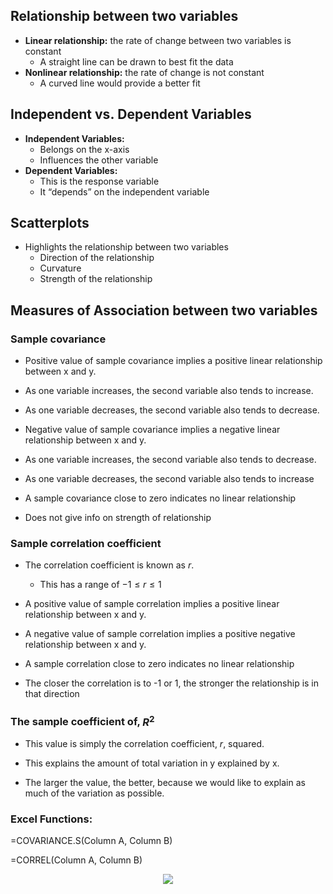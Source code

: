 ## Relationship between two variables

- **Linear relationship:** the rate of change between two variables is constant
  - A straight line can be drawn to best fit the data

- **Nonlinear relationship:** the rate of change is not constant
  - A curved line would provide a better fit
  
## Independent vs. Dependent Variables

- **Independent Variables:**
  - Belongs on the x-axis
  - Influences the other variable

- **Dependent Variables:**
  - This is the response variable
  - It "depends" on the independent variable

## Scatterplots

- Highlights the relationship between two variables 
  - Direction of the relationship
  - Curvature
  - Strength of the relationship
  
## Measures of Association between two variables

### Sample covariance

-  Positive value of sample covariance implies a positive linear relationship
between x and y.
  - As one variable increases, the second variable also tends to increase. 
  - As one variable decreases, the second variable also tends to decrease.
  
-  Negative value of sample covariance implies a negative linear relationship
between x and y.
  - As one variable increases, the second variable also tends to decrease. 
  - As one variable decreases, the second variable also tends to increase
  
- A sample covariance close to zero indicates no linear relationship  

- Does not give info on strength of relationship

### Sample correlation coefficient

- The correlation coefficient is known as $r$. 
  - This has a range of $-1 \leq r \leq 1$
  
- A positive value of sample correlation implies a positive linear relationship 
between x and y.

- A negative value of sample correlation implies a positive negative relationship 
between x and y.

- A sample correlation close to zero indicates no linear relationship  

- The closer the correlation is to -1 or 1, the stronger the relationship is in
that direction

### The sample coefficient of, $R^2$

- This value is simply the correlation coefficient, $r$, squared. 

- This explains the amount of total variation in y explained by x. 

- The larger the value, the better, because we would like to explain as much of 
the variation as possible.

### Excel Functions:

=COVARIANCE.S(Column A, Column B)

=CORREL(Column A, Column B)

<center>  
![](www/curve.png)
</center>

